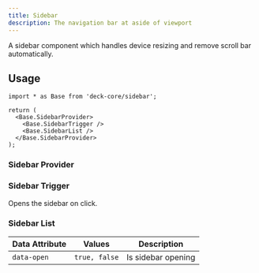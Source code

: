 ```yaml
---
title: Sidebar
description: The navigation bar at aside of viewport
---
```


A sidebar component which handles device resizing and remove scroll bar
automatically.

## Usage

```tsx
import * as Base from 'deck-core/sidebar';

return (
  <Base.SidebarProvider>
    <Base.SidebarTrigger />
    <Base.SidebarList />
  </Base.SidebarProvider>
);
```

### Sidebar Provider

<AutoTypeTable
  path="./content/docs/headless/props.ts"
  name="SidebarProviderProps"
/>

### Sidebar Trigger

Opens the sidebar on click.

<AutoTypeTable
  path="./content/docs/headless/props.ts"
  name="SidebarTriggerProps"
/>

### Sidebar List

| Data Attribute | Values        | Description        |
| -------------- | ------------- | ------------------ |
| `data-open`    | `true, false` | Is sidebar opening |
